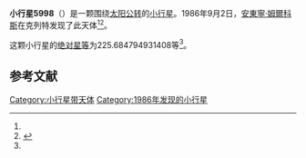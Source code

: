 {{Infobox planet
| bgcolour = #FFFFC0
| name = 5998 Sitensky
| symbol = 
| image = 
| caption = 
| discovery = yes
| discovery_ref = 
| discoverer = [[安東寧·姆爾科斯|安東寧·姆爾科斯]]
| discovery_site = [[克列特|克列特]] 
| discovered = 1986年9月2日
| designations = yes
| mp_name = 
| named_after = 
| alt_names = 1986 RK1/ 1931 TY / 1977 RU4 / 1987 YX1
| mp_category = [[主带小行星|主带小行星]]
| orbit_ref = <ref name="a">[http://ssd.jpl.nasa.gov/sbdb.cgi?sstr=5998 5998 Sitensky] {{Wayback|url=http://ssd.jpl.nasa.gov/sbdb.cgi?sstr=5998 |date=20210903215219 }}，小行星數據庫瀏覽器（JPL Small-Body Database Browser）－[[美国国家航空航天局|美国国家航空航天局]]喷气推进实验室</ref>
| epoch = 2456400.5 (2013年4月18日更新)
| aphelion = {{convert|3.096760098928961|AU|km|3|abbr=on|lk=out}}
| perihelion = {{convert|2.432364678569009|AU|km|3|abbr=on}}
| semimajor = {{convert|2.764562388748985|AU|km|3|abbr=on}}
| eccentricity = 0.120162855
| period = 1678.950993 [[日|日]]<br />4.6[[儒略年|儒略年]]
| avg_speed = 
| inclination = 4.592917858046861
| asc_node = 165.0517871897674
| mean_anomaly = 
| arg_peri = 225.684794931408
| satellites = 
| physical_characteristics = yes
| dimensions = 
| mass = 
| density = 
| surface_grav = 
| escape_velocity = 
| sidereal_day = 
| axial_tilt = 
| pole_ecliptic_lat = 
| pole_ecliptic_lon = 
| albedo = 
| temperatures= 
| temp_name1 = 
| mean_temp_1 = 
| max_temp_1 = 
| temp_name2 = 
| max_temp_2 = 
| spectral_type = 
| abs_magnitude = 225.684794931408
}}

'''小行星5998'''（{{lang-en|5998 Sitensky}}）是一颗围绕[[太阳|太阳]][[公转|公转]]的[[小行星|小行星]]。1986年9月2日，[[安東寧·姆爾科斯|安東寧·姆爾科斯]]在克列特发现了此天体<ref name="a" /><ref>{{cite news|title=小行星列表|url=http://cfa-www.harvard.edu/iau/lists/NumberedMPs.txt|accessdate=2013-07-08|newspaper=哈佛大学|archive-date=2008-05-17|archive-url=https://web.archive.org/web/20080517010638/http://cfa-www.harvard.edu/iau/lists/NumberedMPs.txt|dead-url=no}}</ref>。

这颗小行星的[[绝对星等|绝对星等]]为225.684794931408等<ref name="a" />。

==参考文献==
{{reflist}}
{{Minor Planet Number|[[小行星5997|小行星5997]]|[[小行星5999|小行星5999]]}}

{{小天体}}

[[Category:小行星带天体|Category:小行星带天体]]
[[Category:1986年发现的小行星|Category:1986年发现的小行星]]

{{asteroid-stub}}